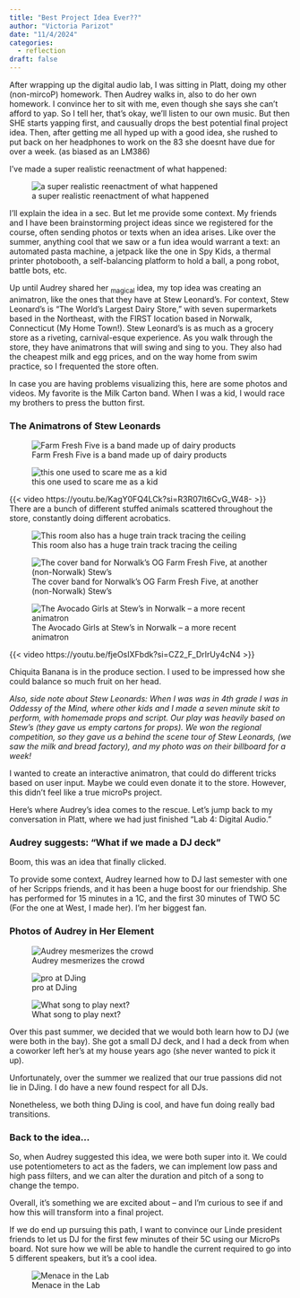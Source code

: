 ```yaml
---
title: "Best Project Idea Ever??"
author: "Victoria Parizot"
date: "11/4/2024"
categories:
  - reflection
draft: false
---
```


After wrapping up the digital audio lab, I was sitting in Platt, doing my other (non-mircoP) homework. Then Audrey walks in, also to do her own homework. I convince her to sit with me, even though she says she can't afford to yap. So I tell her, that's okay, we'll listen to our own music. But then SHE starts yapping first, and causually drops the best potential final project idea. Then, after getting me all hyped up with a good idea, she rushed to put back on her headphones to work on the 83 she doesnt have due for over a week. (as biased as an LM386)

I've made a super realistic reenactment of what happened:

![a super realistic reenactment of what happened](images/AudreyComic.jpeg) 

I'll explain the idea in a sec. But let me provide some context. My friends and I have been brainstorming project ideas since we registered for the course, often sending photos or texts when an idea arises. Like over the summer, anything cool that we saw or a fun idea would warrant a text: an automated pasta machine, a jetpack like the one in Spy Kids, a thermal printer photobooth, a self-balancing platform to hold a ball, a pong robot, battle bots, etc. 

Up until Audrey shared her ~magical~ idea, my top idea was creating an animatron, like the ones that they have at Stew Leonard's. For context, Stew Leonard's is "The World's Largest Dairy Store," with seven supermarkets based in the Northeast, with the FIRST location based in Norwalk, Connecticut (My Home Town!). Stew Leonard's is as much as a grocery store as a riveting, carnival-esque experience. As you walk through the store, they have animatrons that will swing and sing to you. They also had the cheapest milk and egg prices, and on the way home from swim practice, so I frequented the store often. 

In case you are having problems visualizing this, here are some photos and videos. My favorite is the Milk Carton band. When I was a kid, I would race my brothers to press the button first.

### The Animatrons of Stew Leonards
![Farm Fresh Five is a band made up of dairy products](images/stew2.jpg)

![this one used to scare me as a kid](images/stews3.png) 

{{< video https://youtu.be/KagY0FQ4LCk?si=R3R07It6CvG_W48- >}}
<figcaption>There are a bunch of different stuffed animals scattered throughout the store, constantly doing different acrobatics. </figcaption>

![This room also has a huge train track tracing the ceiling](images/stews4.jpg) 

![The cover band for Norwalk's OG Farm Fresh Five, at another (non-Norwalk) Stew's](images/stews5.jpg) 

![The Avocado Girls at Stew's in Norwalk -- a more recent animatron](images/setws1.jpg) 

{{< video https://youtu.be/fjeOsIXFbdk?si=CZ2_F_DrIrUy4cN4 >}}

<figcaption>Chiquita Banana is in the produce section. I used to be impressed how she could balance so much fruit on her head. </figcaption>

<em> Also, side note about Stew Leonards: When I was was in 4th grade I was in Oddessy of the Mind, where other kids and I made a seven minute skit to perform, with homemade props and script. Our play was heavily based on Stew's (they gave us empty cartons for props). We won the regional competition, so they gave us a behind the scene tour of Stew Leonards, (we saw the milk and bread factory), and my photo was on their billboard for a week! </em>

I wanted to create an interactive animatron, that could do different tricks based on user input. Maybe we could even donate it to the store. However, this didn't feel like a true microPs project. 

Here's where Audrey's idea comes to the rescue. Let's jump back to my conversation in Platt, where we had just finished "Lab 4: Digital Audio." 

### Audrey suggests: "What if we made a DJ deck"

Boom, this was an idea that finally clicked. 

To provide some context, Audrey learned how to DJ last semester with one of her Scripps friends, and it has been a huge boost for our friendship. She has performed for 15 minutes in a 1C, and the first 30 minutes of TWO 5C (For the one at West, I made her). I'm her biggest fan. 

### Photos of Audrey in Her Element

![Audrey mesmerizes the crowd ](images/MUDD2024F_12.jpg) 

![pro at DJing](images/MUDD2024F_13.jpg) 

![What song to play next?](images/MUDD2024F_17.jpg) 


Over this past summer, we decided that we would both learn how to DJ (we were both in the bay). She got a small DJ deck, and I had a deck from when a coworker left her's at my house years ago (she never wanted to pick it up). 

Unfortunately, over the summer we realized that our true passions did not lie in DJing. I do have a new found respect for all DJs.

Nonetheless, we both thing DJing is cool, and have fun doing really bad transitions.

### Back to the idea...

So, when Audrey suggested this idea, we were both super into it. We could use potentiometers to act as the faders, we can implement low pass and high pass filters, and we can alter the duration and pitch of a song to change the tempo.

Overall, it's something we are excited about -- and I'm curious to see if and how this will transform into a final project. 

If we do end up pursuing this path, I want to convince our Linde president friends to let us DJ for the first few minutes of their 5C using our MicroPs board. Not sure how we will be able to handle the current required to go into 5 different speakers, but it's a cool idea. 

![Menace in the Lab](images/donttrustaudrey.jpeg) 



